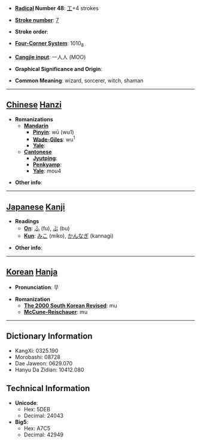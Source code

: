 * '''[[Wiktionary:Chinese radical index| Radical]] Number 48''': [[Wiktionary:Chinese radical index 工|工]]+4 strokes

* '''[[Wiktionary:Chinese total strokes index|Stroke number]]''': [[Wiktionary:Chinese total strokes index 7|7]]

* '''Stroke order''': 

* '''[[Wiktionary:Chinese four corner index|Four-Corner System]]''': 1010<sub>8</sub>

* '''[[Wiktionary:Chinese Cangjie index|Cangjie input]]''': 一人人 (MOO)

* '''Graphical Significance and Origin''': 

* '''Common Meaning''': wizard, sorcerer, witch, shaman

----

== [[Chinese]] [[Hanzi]] ==

* '''Romanizations'''
** '''[[Mandarin]]'''
*** '''[[Pinyin]]''': wū (wu1)
*** '''[[Wade-Giles]]''': wu<sup>1</sup>
*** '''[[Yale]]''': 
** '''[[Cantonese]]'''
*** '''[[Jyutping]]''':
*** '''[[Penkyamp]]''': 
*** '''[[Yale]]''': mou4

* '''Other info''': 

----

== [[Japanese]] [[Kanji]] ==

* '''Readings'''
** '''[[On]]''': [[ふ]] (fu), [[ぶ]] (bu)
** '''[[Kun]]''': [[みこ]] (miko), [[かんなぎ]] (kannagi)

* '''Other info''':  

----

== [[Korean]] [[Hanja]] ==

* '''Pronunciation''': 무

* '''Romanization'''
** '''[[The 2000 South Korean Revised Romanization|The 2000 South Korean Revised]]''': mu
** '''[[McCune-Reischauer]]''': mu

----

== Dictionary Information ==

* KangXi: 0325.190
* Morobashi: 08728
* Dae Jaweon: 0629.070
* Hanyu Da Zidian: 10412.080

== Technical Information ==

* '''Unicode''':
** Hex: 5DEB
** Decimal: 24043
* '''Big5''':
** Hex: A7C5
** Decimal: 42949